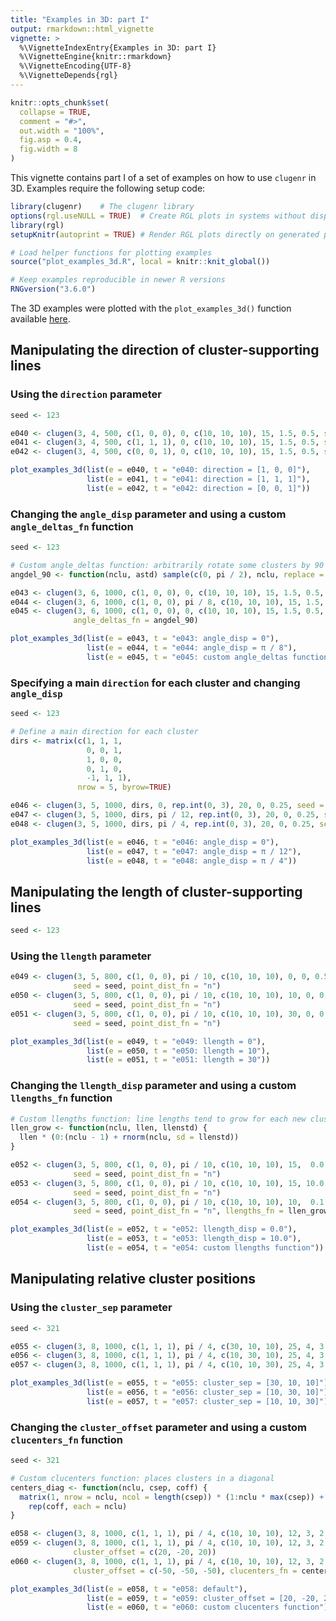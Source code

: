 ```yaml
---
title: "Examples in 3D: part I"
output: rmarkdown::html_vignette
vignette: >
  %\VignetteIndexEntry{Examples in 3D: part I}
  %\VignetteEngine{knitr::rmarkdown}
  %\VignetteEncoding{UTF-8}
  %\VignetteDepends{rgl}
---
```


```r
knitr::opts_chunk$set(
  collapse = TRUE,
  comment = "#>",
  out.width = "100%",
  fig.asp = 0.4,
  fig.width = 8
)
```

This vignette contains part I of a set of examples on how to use `clugenr` in
3D. Examples require the following setup code:

```r
library(clugenr)    # The clugenr library
options(rgl.useNULL = TRUE)  # Create RGL plots in systems without displays (CI)
library(rgl)
setupKnitr(autoprint = TRUE) # Render RGL plots directly on generated page

# Load helper functions for plotting examples
source("plot_examples_3d.R", local = knitr::knit_global())

# Keep examples reproducible in newer R versions
RNGversion("3.6.0")
```

The 3D examples were plotted with the `plot_examples_3d()` function available
[here](https://github.com/clugen/clugenr/blob/main/vignettes/plot_examples_3d.R).

## Manipulating the direction of cluster-supporting lines

### Using the `direction` parameter

```r
seed <- 123
```

```r
e040 <- clugen(3, 4, 500, c(1, 0, 0), 0, c(10, 10, 10), 15, 1.5, 0.5, seed = seed)
e041 <- clugen(3, 4, 500, c(1, 1, 1), 0, c(10, 10, 10), 15, 1.5, 0.5, seed = seed)
e042 <- clugen(3, 4, 500, c(0, 0, 1), 0, c(10, 10, 10), 15, 1.5, 0.5, seed = seed)
```

```r
plot_examples_3d(list(e = e040, t = "e040: direction = [1, 0, 0]"),
                 list(e = e041, t = "e041: direction = [1, 1, 1]"),
                 list(e = e042, t = "e042: direction = [0, 0, 1]"))
```

### Changing the `angle_disp` parameter and using a custom `angle_deltas_fn` function

```r
seed <- 123
```

```r
# Custom angle_deltas function: arbitrarily rotate some clusters by 90 degrees
angdel_90 <- function(nclu, astd) sample(c(0, pi / 2), nclu, replace = TRUE)
```

```r
e043 <- clugen(3, 6, 1000, c(1, 0, 0), 0, c(10, 10, 10), 15, 1.5, 0.5, seed = seed)
e044 <- clugen(3, 6, 1000, c(1, 0, 0), pi / 8, c(10, 10, 10), 15, 1.5, 0.5, seed = seed)
e045 <- clugen(3, 6, 1000, c(1, 0, 0), 0, c(10, 10, 10), 15, 1.5, 0.5, seed = seed,
              angle_deltas_fn = angdel_90)
```

```r
plot_examples_3d(list(e = e043, t = "e043: angle_disp = 0"),
                 list(e = e044, t = "e044: angle_disp = π / 8"),
                 list(e = e045, t = "e045: custom angle_deltas function"))
```

### Specifying a main `direction` for each cluster and changing `angle_disp`

```r
seed <- 123
```

```r
# Define a main direction for each cluster
dirs <- matrix(c(1, 1, 1,
                 0, 0, 1,
                 1, 0, 0,
                 0, 1, 0,
                 -1, 1, 1),
               nrow = 5, byrow=TRUE)
```

```r
e046 <- clugen(3, 5, 1000, dirs, 0, rep.int(0, 3), 20, 0, 0.25, seed = seed)
e047 <- clugen(3, 5, 1000, dirs, pi / 12, rep.int(0, 3), 20, 0, 0.25, seed = seed)
e048 <- clugen(3, 5, 1000, dirs, pi / 4, rep.int(0, 3), 20, 0, 0.25, seed = seed)
```

```r
plot_examples_3d(list(e = e046, t = "e046: angle_disp = 0"),
                 list(e = e047, t = "e047: angle_disp = π / 12"),
                 list(e = e048, t = "e048: angle_disp = π / 4"))
```

## Manipulating the length of cluster-supporting lines

```r
seed <- 123
```

### Using the `llength` parameter

```r
e049 <- clugen(3, 5, 800, c(1, 0, 0), pi / 10, c(10, 10, 10), 0, 0, 0.5,
              seed = seed, point_dist_fn = "n")
e050 <- clugen(3, 5, 800, c(1, 0, 0), pi / 10, c(10, 10, 10), 10, 0, 0.5,
              seed = seed, point_dist_fn = "n")
e051 <- clugen(3, 5, 800, c(1, 0, 0), pi / 10, c(10, 10, 10), 30, 0, 0.5,
              seed = seed, point_dist_fn = "n")
```

```r
plot_examples_3d(list(e = e049, t = "e049: llength = 0"),
                 list(e = e050, t = "e050: llength = 10"),
                 list(e = e051, t = "e051: llength = 30"))
```

### Changing the `llength_disp` parameter and using a custom `llengths_fn` function

```r
# Custom llengths function: line lengths tend to grow for each new cluster
llen_grow <- function(nclu, llen, llenstd) {
  llen * (0:(nclu - 1) + rnorm(nclu, sd = llenstd))
}
```

```r
e052 <- clugen(3, 5, 800, c(1, 0, 0), pi / 10, c(10, 10, 10), 15,  0.0, 0.5,
              seed = seed, point_dist_fn = "n")
e053 <- clugen(3, 5, 800, c(1, 0, 0), pi / 10, c(10, 10, 10), 15, 10.0, 0.5,
              seed = seed, point_dist_fn = "n")
e054 <- clugen(3, 5, 800, c(1, 0, 0), pi / 10, c(10, 10, 10), 10,  0.1, 0.5,
              seed = seed, point_dist_fn = "n", llengths_fn = llen_grow)
```

```r
plot_examples_3d(list(e = e052, t = "e052: llength_disp = 0.0"),
                 list(e = e053, t = "e053: llength_disp = 10.0"),
                 list(e = e054, t = "e054: custom llengths function"))
```

## Manipulating relative cluster positions

### Using the `cluster_sep` parameter

```r
seed <- 321
```

```r
e055 <- clugen(3, 8, 1000, c(1, 1, 1), pi / 4, c(30, 10, 10), 25, 4, 3, seed = seed)
e056 <- clugen(3, 8, 1000, c(1, 1, 1), pi / 4, c(10, 30, 10), 25, 4, 3, seed = seed)
e057 <- clugen(3, 8, 1000, c(1, 1, 1), pi / 4, c(10, 10, 30), 25, 4, 3, seed = seed)
```

```r
plot_examples_3d(list(e = e055, t = "e055: cluster_sep = [30, 10, 10]"),
                 list(e = e056, t = "e056: cluster_sep = [10, 30, 10]"),
                 list(e = e057, t = "e057: cluster_sep = [10, 10, 30]"))
```

### Changing the `cluster_offset` parameter and using a custom `clucenters_fn` function

```r
seed <- 321
```

```r
# Custom clucenters function: places clusters in a diagonal
centers_diag <- function(nclu, csep, coff) {
  matrix(1, nrow = nclu, ncol = length(csep)) * (1:nclu * max(csep)) +
    rep(coff, each = nclu)
}
```

```r
e058 <- clugen(3, 8, 1000, c(1, 1, 1), pi / 4, c(10, 10, 10), 12, 3, 2.5, seed = seed)
e059 <- clugen(3, 8, 1000, c(1, 1, 1), pi / 4, c(10, 10, 10), 12, 3, 2.5, seed = seed,
              cluster_offset = c(20, -20, 20))
e060 <- clugen(3, 8, 1000, c(1, 1, 1), pi / 4, c(10, 10, 10), 12, 3, 2.5, seed = seed,
              cluster_offset = c(-50, -50, -50), clucenters_fn = centers_diag)
```

```r
plot_examples_3d(list(e = e058, t = "e058: default"),
                 list(e = e059, t = "e059: cluster_offset = [20, -20, 20]"),
                 list(e = e060, t = "e060: custom clucenters function"))
```


